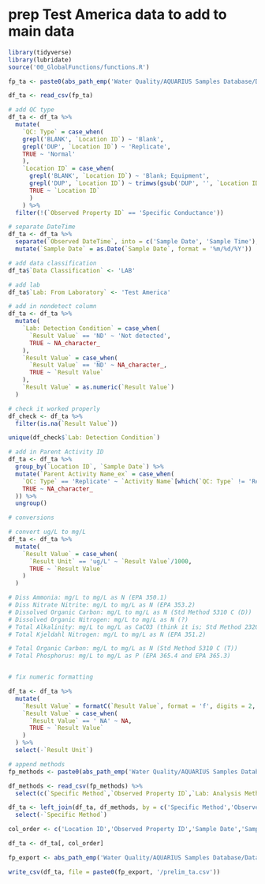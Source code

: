 # prep Test America data to add to main data

```r
library(tidyverse)
library(lubridate)
source('00_GlobalFunctions/functions.R')
```

```r
fp_ta <- paste0(abs_path_emp('Water Quality/AQUARIUS Samples Database/Database Migration/Test America Data'),'/October 2019-March 2020 Test America Data.csv')

df_ta <- read_csv(fp_ta)
```

```r
# add QC type
df_ta <- df_ta %>%
  mutate(
    `QC: Type` = case_when(
    grepl('BLANK', `Location ID`) ~ 'Blank',
    grepl('DUP', `Location ID`) ~ 'Replicate',
    TRUE ~ 'Normal'
    ),
    `Location ID` = case_when(
      grepl('BLANK', `Location ID`) ~ 'Blank; Equipment',
      grepl('DUP', `Location ID`) ~ trimws(gsub('DUP', '', `Location ID`)),
      TRUE ~ `Location ID`
      )
    ) %>%
  filter(!(`Observed Property ID` == 'Specific Conductance'))

# separate DateTime
df_ta <- df_ta %>%
  separate(`Observed DateTime`, into = c('Sample Date', 'Sample Time'), sep = ' ') %>%
  mutate(`Sample Date` = as.Date(`Sample Date`, format = '%m/%d/%Y'))

# add data classification
df_ta$`Data Classification` <- 'LAB'

# add lab
df_ta$`Lab: From Laboratory` <- 'Test America'
```

```r
# add in nondetect column
df_ta <- df_ta %>%
  mutate(
    `Lab: Detection Condition` = case_when(
      `Result Value` == 'ND' ~ 'Not detected',
      TRUE ~ NA_character_
    ),
    `Result Value` = case_when(
      `Result Value` == 'ND' ~ NA_character_,
      TRUE ~ `Result Value`
    ),
    `Result Value` = as.numeric(`Result Value`)
  )

# check it worked properly
df_check <- df_ta %>%
  filter(is.na(`Result Value`))

unique(df_check$`Lab: Detection Condition`)
```

```r
# add in Parent Activity ID
df_ta <- df_ta %>%
  group_by(`Location ID`, `Sample Date`) %>%
  mutate(`Parent Activity Name_ex` = case_when(
    `QC: Type` == 'Replicate' ~ `Activity Name`[which(`QC: Type` != 'Replicate')[1]],
    TRUE ~ NA_character_
  )) %>%
  ungroup()
```


```r
# conversions

# convert ug/L to mg/L
df_ta <- df_ta %>%
  mutate(
    `Result Value` = case_when(
      `Result Unit` == 'ug/L' ~ `Result Value`/1000,
      TRUE ~ `Result Value`
    )
  )

# Diss Ammonia: mg/L to mg/L as N (EPA 350.1)
# Diss Nitrate Nitrite: mg/L to mg/L as N (EPA 353.2)
# Dissolved Organic Carbon: mg/L to mg/L as N (Std Method 5310 C (D))
# Dissolved Organic Nitrogen: mg/L to mg/L as N (?)
# Total Alkalinity: mg/L to mg/L as CaCO3 (think it is; Std Method 2320 B)
# Total Kjeldahl Nitrogen: mg/L to mg/L as N (EPA 351.2)

# Total Organic Carbon: mg/L to mg/L as N (Std Method 5310 C (T))
# Total Phosphorus: mg/L to mg/L as P (EPA 365.4 and EPA 365.3)


# fix numeric formatting

df_ta <- df_ta %>%
  mutate(
    `Result Value` = formatC(`Result Value`, format = 'f', digits = 2, drop0trailing = TRUE),
    `Result Value` = case_when(
      `Result Value` == ' NA' ~ NA,
      TRUE ~ `Result Value`
    )
  ) %>%
  select(-`Result Unit`)
```


```r
# append methods
fp_methods <- paste0(abs_path_emp('Water Quality/AQUARIUS Samples Database/Database Migration/Lists to Import'),'/Analytes_Methods_Units_Test_America.csv')

df_methods <- read_csv(fp_methods) %>%
  select(c(`Specific Method`,`Observed Property ID`,`Lab: Analysis Method`,`Result Unit`))

df_ta <- left_join(df_ta, df_methods, by = c('Specific Method','Observed Property ID')) %>%
  select(-`Specific Method`)
```

```r
col_order <- c('Location ID','Observed Property ID','Sample Date','Sample Time','Data Classification','Result Value','Result Unit','Activity Name','Parent Activity Name_ex','Lab: Analysis Method','Lab: Detection Condition','Lab: MDL','Lab: MRL','Lab: Reports To_ex','Lab: Quality Flag','Lab: Prepared DateTime','Lab: From Laboratory','QC: Type')

df_ta <- df_ta[, col_order]

fp_export <- abs_path_emp('Water Quality/AQUARIUS Samples Database/Database Migration/Prelim WDL Data')

write_csv(df_ta, file = paste0(fp_export, '/prelim_ta.csv'))
```


